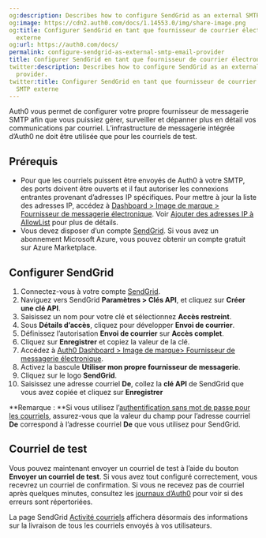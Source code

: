 ```yaml
---
og:description: Describes how to configure SendGrid as an external SMTP email provider.
og:image: https://cdn2.auth0.com/docs/1.14553.0/img/share-image.png
og:title: Configurer SendGrid en tant que fournisseur de courrier électronique SMTP
  externe
og:url: https://auth0.com/docs/
permalink: configure-sendgrid-as-external-smtp-email-provider
title: Configurer SendGrid en tant que fournisseur de courrier électronique SMTP externe
twitter:description: Describes how to configure SendGrid as an external SMTP email
  provider.
twitter:title: Configurer SendGrid en tant que fournisseur de courrier électronique
  SMTP externe
---
```


Auth0 vous permet de configurer votre propre fournisseur de messagerie SMTP afin que vous puissiez gérer, surveiller et dépanner plus en détail vos communications par courriel. L’infrastructure de messagerie intégrée d’Auth0 ne doit être utilisée que pour les courriels de test.

## Prérequis

* Pour que les courriels puissent être envoyés de Auth0 à votre SMTP, des ports doivent être ouverts et il faut autoriser les connexions entrantes provenant d’adresses IP spécifiques. Pour mettre à jour la liste des adresses IP, accédez à [Dashboard > Image de marque > Fournisseur de messagerie électronique](%24%7Bmanage_url%7D/#/branding/email_provider). Voir [Ajouter des adresses IP à AllowList](/security/data-security/allowlist) pour plus de détails.
* Vous devez disposer d’un compte [SendGrid](https://sendgrid.com). Si vous avez un abonnement Microsoft Azure, vous pouvez obtenir un compte gratuit sur Azure Marketplace.

## Configurer SendGrid

1. Connectez-vous à votre compte [SendGrid](https://sendgrid.com).
2. Naviguez vers SendGrid **Paramètres > Clés API**, et cliquez sur **Créer une clé API**.
3. Saisissez un nom pour votre clé et sélectionnez **Accès restreint**.
4. Sous **Détails d’accès**, cliquez pour développer **Envoi de courrier**.
5. Définissez l’autorisation **Envoi de courrier** sur **Accès complet**.
6. Cliquez sur **Enregistrer** et copiez la valeur de la clé.
7. Accédez à [Auth0 Dashboard > Image de marque> Fournisseur de messagerie électronique](%24%7Bmanage_url%7D/#/branding/email_provider).
8. Activez la bascule **Utiliser mon propre fournisseur de messagerie**.
9. Cliquez sur le logo **SendGrid**.
10. Saisissez une adresse courriel **De**, collez la **clé API** de SendGrid que vous avez copiée et cliquez sur **Enregistrer**

**Remarque : **Si vous utilisez l’[authentification sans mot de passe pour les courriels](https://auth0.com/docs/authenticate/passwordless#email), assurez-vous que la valeur du champ pour l’adresse courriel **De** correspond à l’adresse courriel **De** que vous utilisez pour SendGrid.

## Courriel de test

Vous pouvez maintenant envoyer un courriel de test à l’aide du bouton **Envoyer un courriel de test**. Si vous avez tout configuré correctement, vous recevrez un courriel de confirmation. Si vous ne recevez pas de courriel après quelques minutes, consultez les [journaux d’Auth0](%24%7Bmanage_url%7D/#/logs) pour voir si des erreurs sont répertoriées.

La page SendGrid [Activité courriels](https://sendgrid.com/logs/index) affichera désormais des informations sur la livraison de tous les courriels envoyés à vos utilisateurs.